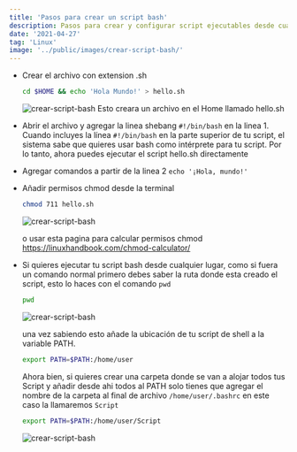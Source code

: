 ```yaml
---
title: 'Pasos para crear un script bash'
description: Pasos para crear y configurar script ejecutables desde cualquier parte del sistema
date: '2021-04-27'
tag: 'Linux'
image: '../public/images/crear-script-bash/'
---
```

<article style={{borderRadius: '.5rem', padding: '2rem 1rem', backgroundColor:'#cccccc90'}}>

* Crear el archivo con extension .sh
  
  ```sh
  cd $HOME && echo 'Hola Mundo!' > hello.sh 
  ```
  ![crear-script-bash](/images/crear-script-bash/crear-script-bash01.png)
    Esto creara un archivo en el Home llamado hello.sh

* Abrir el archivo y agregar la linea shebang `#!/bin/bash` en la linea 1. Cuando incluyes la línea  `#!/bin/bash` en la parte superior de tu script, el sistema sabe que quieres usar bash como intérprete para tu script. Por lo tanto, ahora puedes ejecutar el script hello.sh directamente 

* Agregar comandos a partir de la linea 2 `echo '¡Hola, mundo!'`

* Añadir permisos chmod desde la terminal 
  
  ```sh
  chmod 711 hello.sh
  ```
  ![crear-script-bash](/images/crear-script-bash/crear-script-bash02.png)
  
     o usar esta pagina para calcular permisos chmod https://linuxhandbook.com/chmod-calculator/

* Si quieres ejecutar tu script bash desde cualquier lugar, como si fuera un comando normal primero debes saber la ruta donde esta creado el script, esto lo haces con el comando `pwd`
  
  ```sh
  pwd
  ```
  ![crear-script-bash](/images/crear-script-bash/crear-script-bash03.png)
  
    una vez sabiendo esto añade la ubicación de tu script de shell a la variable PATH. 
  
  ```sh
  export PATH=$PATH:/home/user
  ```
  
    Ahora bien, si quieres crear una carpeta donde se van a alojar todos tus Script y añadir desde ahi todos al PATH solo tienes que agregar el nombre de la carpeta al final de archivo `/home/user/.bashrc` en este caso la llamaremos `Script`
  
  ```sh
  export PATH=$PATH:/home/user/Script
  ```
  ![crear-script-bash](/images/crear-script-bash/crear-script-bash04.png)

</article>
